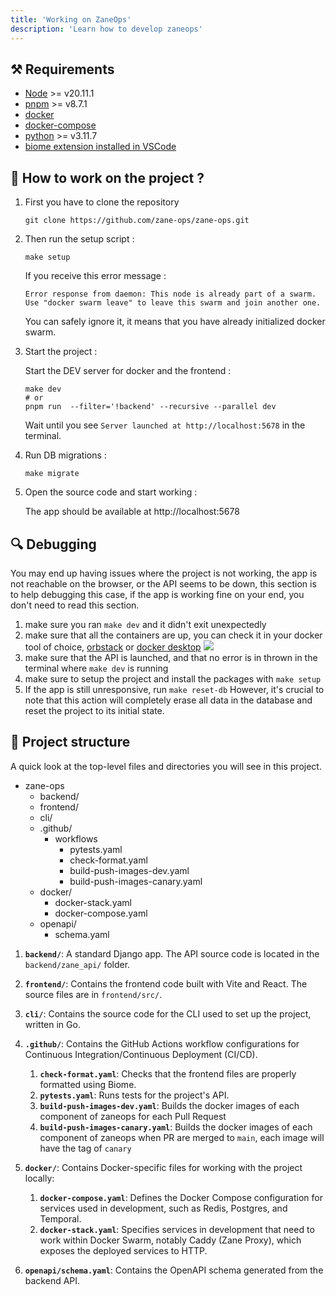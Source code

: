 ```yaml
---
title: 'Working on ZaneOps'
description: 'Learn how to develop zaneops'
---
```



## ⚒️ Requirements

- [Node](https://nodejs.org/en) >= v20.11.1
- [pnpm](https://pnpm.io/installation) >= v8.7.1
- [docker](https://docs.docker.com/engine/install/)
- [docker-compose](https://docs.docker.com/compose/install/)
- [python](https://www.python.org/downloads/) >= v3.11.7
- [biome extension installed in VSCode](https://biomejs.dev/reference/vscode/)

## 🚀 How to work on the project ?

<Steps>


1. First you have to clone the repository

    ```shell
    git clone https://github.com/zane-ops/zane-ops.git
    ``` 

2. Then run the setup script :

   ```shell
   make setup
   ```

   If you receive this error message :

    ```
    Error response from daemon: This node is already part of a swarm. Use "docker swarm leave" to leave this swarm and join another one.
    ```
   You can safely ignore it, it means that you have already initialized docker swarm.

3. Start the project :

   Start the DEV server for docker and the frontend :
    ```shell
    make dev
    # or
    pnpm run  --filter='!backend' --recursive --parallel dev
    ```

   Wait until you see `Server launched at http://localhost:5678` in the terminal.

4. Run DB migrations :

    ```shell
    make migrate
    ```

5. Open the source code and start working :

   The app should be available at http://localhost:5678

</Steps>

## 🔍 Debugging

You may end up having issues where the project is not working, the app is not reachable on the browser, or the API seems
to be down, this section is to help debugging this case, if the app is working fine on your end, you don't need to read
this section.

1. make sure you ran `make dev` and it didn't exit unexpectedly
2. make sure that all the containers are up, you can check it in your docker tool of choice, [orbstack](https://orbstack.dev/) or [docker desktop](https://www.docker.com/products/docker-desktop/)
   <img src="/docs/images/illustration.webp" />
3. make sure that the API is launched, and that no error is in thrown in the terminal where `make dev` is running
4. make sure to setup the project and install the packages with `make setup`
5. If the app is still unresponsive, run `make reset-db` However, it's crucial to note that this action will completely
   erase all data in the database and reset the project to its initial state.

## 🧐 Project structure

A quick look at the top-level files and directories you will see in this project.


<FileTree>

- zane-ops
  - backend/
  - frontend/
  - cli/
  - .github/
    - workflows
        - pytests.yaml
        - check-format.yaml
        - build-push-images-dev.yaml
        - build-push-images-canary.yaml
  - docker/
    - docker-stack.yaml
    - docker-compose.yaml
  - openapi/
    - schema.yaml

</FileTree>


1. **`backend/`**: A standard Django app. The API source code is located in the `backend/zane_api/` folder.

2. **`frontend/`**: Contains the frontend code built with Vite and React. The source files are in `frontend/src/`.

3. **`cli/`**: Contains the source code for the CLI used to set up the project, written in Go.

4. **`.github/`**: Contains the GitHub Actions workflow configurations for Continuous Integration/Continuous Deployment (CI/CD).
    1. **`check-format.yaml`**: Checks that the frontend files are properly formatted using Biome.
    2. **`pytests.yaml`**: Runs tests for the project's API.
    2. **`build-push-images-dev.yaml`**: Builds the docker images of each component of zaneops for each Pull Request 
    2. **`build-push-images-canary.yaml`**:  Builds the docker images of each component of zaneops when PR are merged to `main`, each image will have the tag of `canary`

5. **`docker/`**: Contains Docker-specific files for working with the project locally:
    1. **`docker-compose.yaml`**: Defines the Docker Compose configuration for services used in development, such as Redis, Postgres, and Temporal.
    2. **`docker-stack.yaml`**: Specifies services in development that need to work within Docker Swarm, notably Caddy (Zane Proxy), which exposes the deployed services to HTTP.

6. **`openapi/schema.yaml`**: Contains the OpenAPI schema generated from the backend API.